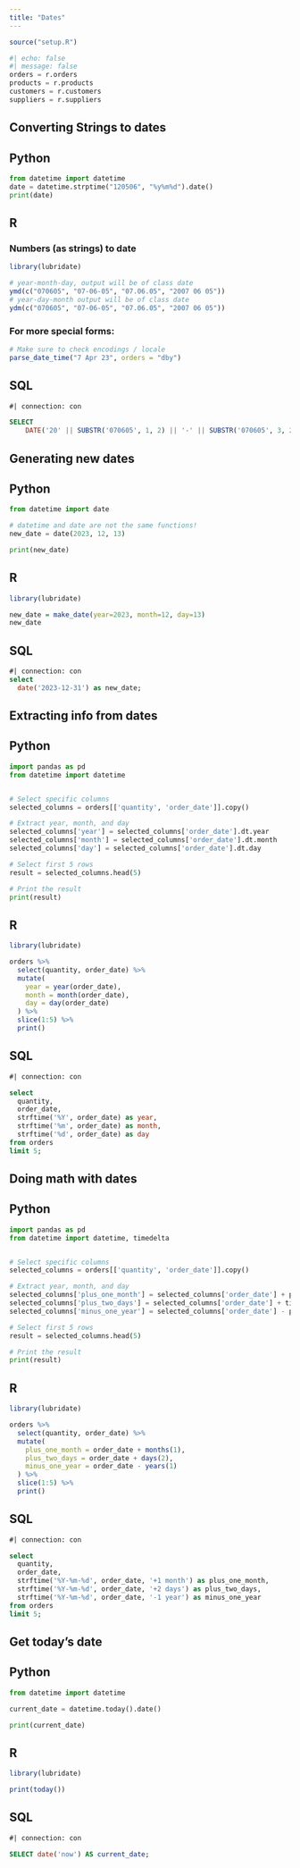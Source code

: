 ```yaml
---
title: "Dates"
---
```

```r
source("setup.R")
```

```python
#| echo: false
#| message: false
orders = r.orders
products = r.products
customers = r.customers
suppliers = r.suppliers
```

## Converting Strings to dates

::: {.panel-tabset}
## Python

```python
from datetime import datetime
date = datetime.strptime("120506", "%y%m%d").date()
print(date)
```

## R

### Numbers (as strings) to date
```r
library(lubridate)

# year-month-day, output will be of class date
ymd(c("070605", "07-06-05", "07.06.05", "2007 06 05"))
# year-day-month output will be of class date
ydm(c("070605", "07-06-05", "07.06.05", "2007 06 05")) 
```

### For more special forms:
```r


# Make sure to check encodings / locale
parse_date_time("7 Apr 23", orders = "dby") 
```


## SQL

```sql
#| connection: con

SELECT
    DATE('20' || SUBSTR('070605', 1, 2) || '-' || SUBSTR('070605', 3, 2) || '-' || SUBSTR('070605', 5, 2)) AS parsed_date;

```
:::

## Generating new dates

::: {.panel-tabset}
## Python

```python
from datetime import date

# datetime and date are not the same functions!
new_date = date(2023, 12, 13) 

print(new_date)
```

## R

```r
library(lubridate)

new_date = make_date(year=2023, month=12, day=13)
new_date
```

## SQL

```sql
#| connection: con
select
  date('2023-12-31') as new_date;
```
:::

## Extracting info from dates

::: {.panel-tabset}
## Python

```python
import pandas as pd
from datetime import datetime


# Select specific columns
selected_columns = orders[['quantity', 'order_date']].copy()

# Extract year, month, and day
selected_columns['year'] = selected_columns['order_date'].dt.year
selected_columns['month'] = selected_columns['order_date'].dt.month
selected_columns['day'] = selected_columns['order_date'].dt.day

# Select first 5 rows
result = selected_columns.head(5)

# Print the result
print(result)
```

## R

```r
library(lubridate)

orders %>%
  select(quantity, order_date) %>% 
  mutate(
    year = year(order_date),
    month = month(order_date),
    day = day(order_date)
  ) %>% 
  slice(1:5) %>% 
  print()
```

## SQL

```sql
#| connection: con

select
  quantity,
  order_date,
  strftime('%Y', order_date) as year,
  strftime('%m', order_date) as month,
  strftime('%d', order_date) as day
from orders
limit 5;

```
:::


## Doing math with dates

::: {.panel-tabset}
## Python

```python
import pandas as pd
from datetime import datetime, timedelta


# Select specific columns
selected_columns = orders[['quantity', 'order_date']].copy()

# Extract year, month, and day
selected_columns['plus_one_month'] = selected_columns['order_date'] + pd.DateOffset(months=1)
selected_columns['plus_two_days'] = selected_columns['order_date'] + timedelta(days=2)
selected_columns['minus_one_year'] = selected_columns['order_date'] - pd.DateOffset(years=1)

# Select first 5 rows
result = selected_columns.head(5)

# Print the result
print(result)
```

## R

```r
library(lubridate)

orders %>%
  select(quantity, order_date) %>% 
  mutate(
    plus_one_month = order_date + months(1),
    plus_two_days = order_date + days(2),
    minus_one_year = order_date - years(1)
  ) %>% 
  slice(1:5) %>% 
  print()
```

## SQL

```sql
#| connection: con

select
  quantity,
  order_date,
  strftime('%Y-%m-%d', order_date, '+1 month') as plus_one_month,
  strftime('%Y-%m-%d', order_date, '+2 days') as plus_two_days,
  strftime('%Y-%m-%d', order_date, '-1 year') as minus_one_year
from orders
limit 5;

```
:::

## Get today's date

::: {.panel-tabset}
## Python

```python
from datetime import datetime

current_date = datetime.today().date()

print(current_date)
```

## R

```r
library(lubridate)

print(today())
```

## SQL

```sql
#| connection: con

SELECT date('now') AS current_date;

```
:::
